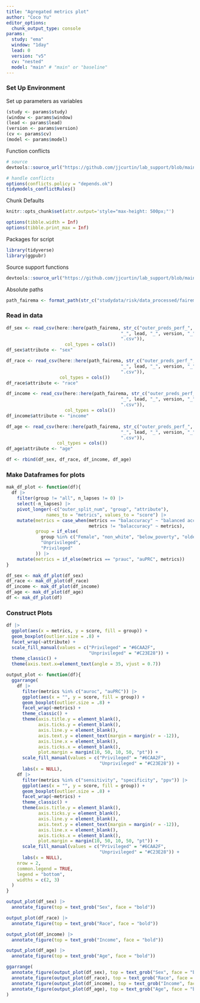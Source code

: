 ```yaml
---
title: "Agregated metrics plot"
author: "Coco Yu"
editor_options: 
  chunk_output_type: console
params:
  study: "ema"
  window: "1day"
  lead: 0
  version: "v5"
  cv: "nested"
  model: "main" # "main" or "baseline"
---
```


### Set Up Environment

Set up parameters as variables
```r
(study <- params$study)
(window <- params$window)
(lead <- params$lead)
(version <- params$version)
(cv <- params$cv)
(model <- params$model)
```

Function conflicts
```r

# source
devtools::source_url("https://github.com/jjcurtin/lab_support/blob/main/fun_ml.R?raw=true")

# handle conflicts
options(conflicts.policy = "depends.ok")
tidymodels_conflictRules()
```

Chunk Defaults
```r
knitr::opts_chunk$set(attr.output='style="max-height: 500px;"')

options(tibble.width = Inf)
options(tibble.print_max = Inf)
```

Packages for script
```r
library(tidyverse)
library(ggpubr)
```

Source support functions
```r
devtools::source_url("https://github.com/jjcurtin/lab_support/blob/main/format_path.R?raw=true")
```

Absolute paths
```r
path_fairema <- format_path(str_c("studydata/risk/data_processed/fairema"))
```

### Read in data
```r
df_sex <- read_csv(here::here(path_fairema, str_c("outer_preds_perf_", "sex", "_", window, 
                                           "_", lead, "_", version, "_", cv, "_", model,
                                           ".csv")),
                      col_types = cols())
df_sex$attribute <- "sex"

df_race <- read_csv(here::here(path_fairema, str_c("outer_preds_perf_", "race", "_", window, 
                                           "_", lead, "_", version, "_", cv, "_", model,
                                           ".csv")),
                    col_types = cols())
df_race$attribute <- "race"

df_income <- read_csv(here::here(path_fairema, str_c("outer_preds_perf_", "income", "_", window, 
                                           "_", lead, "_", version, "_", cv, "_", model,
                                           ".csv")),
                      col_types = cols())
df_income$attribute <- "income"

df_age <- read_csv(here::here(path_fairema, str_c("outer_preds_perf_", "age", "_", window, 
                                           "_", lead, "_", version, "_", cv, "_", model,
                                           ".csv")),
                   col_types = cols())
df_age$attribute <- "age"

df <- rbind(df_sex, df_race, df_income, df_age)
```

### Make Dataframes for plots
```r
mak_df_plot <- function(df){
  df |> 
    filter(group != "all", n_lapses != 0) |> 
    select(-n_lapses) |> 
    pivot_longer(-c("outer_split_num", "group", "attribute"),
               names_to = "metrics", values_to = "score") |>
    mutate(metrics = case_when(metrics == "balaccuracy" ~ "balanced accuracy",
                               metrics != "balaccuracy" ~ metrics),
           group = if_else(
             group %in% c("Female", "non_white", "below_poverty", "older"),
             "Unprivileged",
             "Privileged"
           )) |> 
    mutate(metrics = if_else(metrics == "prauc", "auPRC", metrics))
}
```

```r
df_sex <- mak_df_plot(df_sex)
df_race <- mak_df_plot(df_race)
df_income <- mak_df_plot(df_income)
df_age <- mak_df_plot(df_age)
df <- mak_df_plot(df)
```

### Construct Plots
```r
df |> 
  ggplot(aes(x = metrics, y = score, fill = group)) +
  geom_boxplot(outlier.size = .8) +
  facet_wrap(~attribute) +
  scale_fill_manual(values = c("Privileged" = "#6CAA2F",
                               "Unprivileged" = "#C23E28")) +
  theme_classic() + 
  theme(axis.text.x=element_text(angle = 35, vjust = 0.7))
```

```r
output_plot <- function(df){
  ggarrange(
    df |> 
      filter(metrics %in% c("auroc", "auPRC")) |> 
      ggplot(aes(x = "", y = score, fill = group)) +
      geom_boxplot(outlier.size = .8) +
      facet_wrap(~metrics) +
      theme_classic() +
      theme(axis.title.y = element_blank(),
            axis.ticks.y = element_blank(),
            axis.line.y = element_blank(),
            axis.text.y = element_text(margin = margin(r = -12)),
            axis.line.x = element_blank(),
            axis.ticks.x = element_blank(),
            plot.margin = margin(10, 50, 10, 50, "pt")) +
      scale_fill_manual(values = c("Privileged" = "#6CAA2F",
                                   "Unprivileged" = "#C23E28")) +
      labs(x = NULL),
    df |> 
      filter(metrics %in% c("sensitivity", "specificity", "ppv")) |> 
      ggplot(aes(x = "", y = score, fill = group)) +
      geom_boxplot(outlier.size = .8) +
      facet_wrap(~metrics) +
      theme_classic() +
      theme(axis.title.y = element_blank(),
            axis.ticks.y = element_blank(),
            axis.line.y = element_blank(),
            axis.text.y = element_text(margin = margin(r = -12)),
            axis.line.x = element_blank(),
            axis.ticks.x = element_blank(),
            plot.margin = margin(10, 50, 10, 50, "pt")) +
      scale_fill_manual(values = c("Privileged" = "#6CAA2F",
                                   "Unprivileged" = "#C23E28")) +
      labs(x = NULL),
    nrow = 2,
    common.legend = TRUE,
    legend = "bottom",
    widths = c(2, 3)
  )
}
```

```r
output_plot(df_sex) |> 
  annotate_figure(top = text_grob("Sex", face = "bold"))

output_plot(df_race) |> 
  annotate_figure(top = text_grob("Race", face = "bold"))

output_plot(df_income) |> 
  annotate_figure(top = text_grob("Income", face = "bold"))

output_plot(df_age) |> 
  annotate_figure(top = text_grob("Age", face = "bold"))
```

```r
ggarrange(
  annotate_figure(output_plot(df_sex), top = text_grob("Sex", face = "bold")),
  annotate_figure(output_plot(df_race), top = text_grob("Race", face = "bold")),
  annotate_figure(output_plot(df_income), top = text_grob("Income", face = "bold")),
  annotate_figure(output_plot(df_age), top = text_grob("Age", face = "bold"))
)
```

